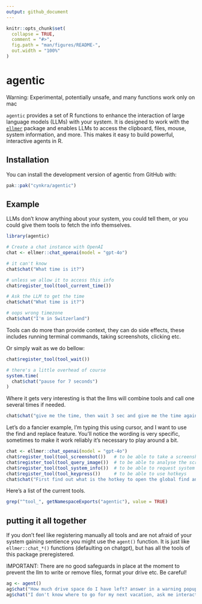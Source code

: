 ```yaml
---
output: github_document
---
```


<!-- README.md is generated from README.Rmd. Please edit that file -->

```r
knitr::opts_chunk$set(
  collapse = TRUE,
  comment = "#>",
  fig.path = "man/figures/README-",
  out.width = "100%"
)
```

# agentic

Warning: Experimental, potentially unsafe, and many functions work only on mac

`agentic` provides a set of R functions to enhance the interaction of large language models (LLMs) with your system. 
It is designed to work with the [`ellmer`](https://github.com/tidyverse/ellmer) package and
enables LLMs to access the clipboard, files, mouse, system information, and more. 
This makes it easy to build powerful, interactive agents in R.

## Installation

You can install the development version of agentic from GitHub with:

```r
pak::pak("cynkra/agentic")
```

## Example

LLMs don't know anything about your system, you could tell them, or you could give them tools to fetch the info themselves.

```r
library(agentic)

# Create a chat instance with OpenAI
chat <- ellmer::chat_openai(model = "gpt-4o")

# it can't know
chat$chat("What time is it?")

# unless we allow it to access this info
chat$register_tool(tool_current_time())

# Ask the LLM to get the time
chat$chat("What time is it?")

# oops wrong timezone
chat$chat("I'm in Switzerland")
```

Tools can do more than provide context, they can do side effects, these includes running terminal commands, taking screenshots, clicking etc.

Or simply wait as we do bellow:

```r
chat$register_tool(tool_wait())

# there's a little overhead of course
system.time(
  chat$chat("pause for 7 seconds")
)
```

Where it gets very interesting is that the llms will combine tools and call one several times if needed.

```r
chat$chat("give me the time, then wait 3 sec and give me the time again")
```

Let's do a fancier example, I'm typing this using cursor, and I want to use the find and replace feature. 
You'll notice the wording is very specific, sometimes to make it work reliably it's necessary to play around a bit.

```r
chat <- ellmer::chat_openai(model = "gpt-4o")
chat$register_tool(tool_screenshot())   # to be able to take a screenshot
chat$register_tool(tool_query_image())  # to be able to analyse the screenshot
chat$register_tool(tool_system_info())  # to be able to request system info
chat$register_tool(tool_keypress())     # to be able to use hotkeys
chat$chat("First find out what is the hotkey to open the global find and replace widget for my app and system, then and only then use a tool as a second step to trigger it")
```

Here's a list of the current tools.

```r
grep("^tool_", getNamespaceExports("agentic"), value = TRUE)
```

## putting it all together

If you don't feel like registering manually all tools and are not afraid of your system gaining sentience you might use the `agent()` function.
It is just like `ellmer::chat_*()` functions (defaulting on chatgpt), but has all the tools of this package preregistered.

IMPORTANT: There are no good safeguards in place at the moment to prevent the llm to write or remove files, format your drive etc. Be careful!

```r
ag <- agent()
ag$chat("How much drive space do I have left? answer in a warning popup")
ag$chat("I don't know where to go for my next vacation, ask me interactive multiple choice questions and give me the best pick!")
```
